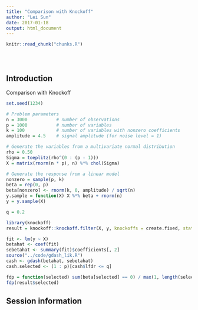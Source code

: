```yaml
---
title: "Comparison with Knockoff"
author: "Lei Sun"
date: 2017-01-18
output: html_document
---
```


<!-- The file analysis/chunks.R contains chunks that define default settings
shared across the workflowr files. -->
```r
knitr::read_chunk("chunks.R")
```

<!-- Update knitr chunk options -->
```r
```

<!-- Insert the date the file was last updated -->
```r
```

<!-- Insert the code version (Git commit SHA1) if Git repository exists and R
 package git2r is installed -->
```r
```

<!-- Add your analysis here -->

## Introduction

Comparison with Knockoff

```r
set.seed(1234)

# Problem parameters
n = 3000           # number of observations
p = 1000           # number of variables
k = 100            # number of variables with nonzero coefficients
amplitude = 4.5    # signal amplitude (for noise level = 1)

# Generate the variables from a multivariate normal distribution
rho = 0.50
Sigma = toeplitz(rho^(0 : (p - 1)))
X = matrix(rnorm(n * p), n) %*% chol(Sigma)

# Generate the response from a linear model
nonzero = sample(p, k)
beta = rep(0, p)
beta[nonzero] <- rnorm(k, 0, amplitude) / sqrt(n)
y.sample = function(X) X %*% beta + rnorm(n)
y = y.sample(X)

q = 0.2

library(knockoff)
result = knockoff::knockoff.filter(X, y, knockoffs = create.fixed, statistic = stat.glmnet_lambdasmax)

fit <- lm(y ~ X)
betahat <- coef(fit)
sebetahat <- summary(fit)$coefficients[, 2]
source("../code/gdash_lik.R")
cash <- gdash(betahat, sebetahat)
cash.selected <- (1 : p)[cash$lfdr <= q]

fdp = function(selected) sum(beta[selected] == 0) / max(1, length(selected))
fdp(result$selected)
```

## Session information

<!-- Insert the session information into the document -->
```r
```
